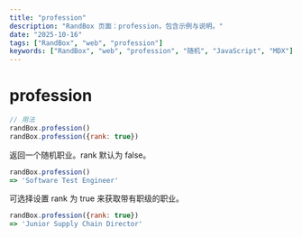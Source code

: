 ```yaml
---
title: "profession"
description: "RandBox 页面：profession，包含示例与说明。"
date: "2025-10-16"
tags: ["RandBox", "web", "profession"]
keywords: ["RandBox", "web", "profession", "随机", "JavaScript", "MDX"]
---
```


# profession

```js
// 用法
randBox.profession()
randBox.profession({rank: true})
```

返回一个随机职业。rank 默认为 false。

```js
randBox.profession()
=> 'Software Test Engineer'
```

可选择设置 rank 为 true 来获取带有职级的职业。

```js
randBox.profession({rank: true})
=> 'Junior Supply Chain Director'
```
